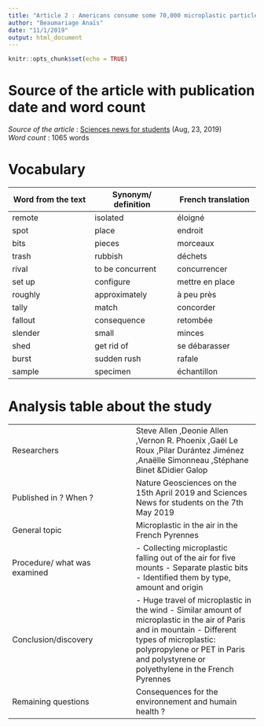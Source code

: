 ```yaml
---
title: "Article 2 : Americans consume some 70,000 microplastic particles a year"
author: "Beaumariage Anaïs"
date: "11/1/2019"
output: html_document
---
```


```r
knitr::opts_chunk$set(echo = TRUE)
```


# Source of the article with publication date and word count

*Source of the article* : [Sciences news for students](https://www.sciencenewsforstudents.org/article/americans-consume-some-70000-microplastic-particles-year) (Aug, 23, 2019)  
*Word count* : 1065 words  

# Vocabulary  
| Word from the text    | Synonym/ definition    | French translation    |
| --- | --- | --- |
|remote     | isolated    | éloigné    |
| spot    | place    | endroit    |
| bits    | pieces    | morceaux    |
| trash    | rubbish    | déchets    |
| rival    | to be concurrent    | concurrencer    |
| set up    | configure    | mettre en place    |
| roughly    | approximately     |  à peu près   |
| tally    | match    | concorder    |
| fallout    | consequence    | retombée    |
| slender    | small    | minces    |
| shed    | get rid of    | se débarasser    |
| burst    | sudden rush    | rafale    |
| sample    | specimen    | échantillon    |  

# Analysis table about the study
|     |     |
| --- | --- |
|  Researchers   | Steve Allen ,Deonie Allen ,Vernon R. Phoenix ,Gaël Le Roux ,Pilar Durántez Jiménez ,Anaëlle Simonneau ,Stéphane Binet &Didier Galop    |
| Published in ? When ?    | Nature Geosciences on the 15th April 2019 and Sciences News for students on the 7th May 2019    |
| General topic    | Microplastic in the air in the French Pyrennes    |
| Procedure/ what was examined    |  - Collecting microplastic falling out of the air for five mounts  - Separate plastic bits  - Identified them by type, amount and origin    |
| Conclusion/discovery    | - Huge travel of microplastic in the wind  - Similar amount of microplastic in the air of Paris and in mountain  - Different types of microplastic: polypropylene or PET in Paris and polystyrene or polyethylene in the French Pyrennes    |
| Remaining questions    | Consequences for the environnement and humain health ?    |



